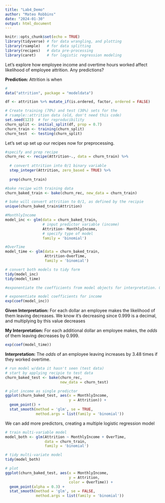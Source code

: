 ```yaml
---
title: "Lab4_Demo"
author: "Mateo Robbins"
date: "2024-01-30"
output: html_document
---
```


```r
knitr::opts_chunk$set(echo = TRUE)
library(tidyverse) # for data wrangling, and plotting
library(rsample)   # for data splitting
library(recipes)   # data pre-processing
library(caret)     # for logistic regression modeling
```
Let's explore how employee income and overtime hours worked affect likelihood of employee attrition.  Any predictions?

__Prediction:__ Attrition is when 

```r
#
data("attrition", package = "modeldata")

df <- attrition %>% mutate_if(is.ordered, factor, ordered = FALSE)

# Create training (70%) and test (30%) sets for the 
# rsample::attrition data (old, don't need this code)
set.seed(123)  # for reproducibility 
churn_split <- initial_split(df, prop = 0.7)
churn_train <- training(churn_split)
churn_test  <- testing(churn_split)
```

Let's set up set up our recipes now for preprocessing. 
```r
#specify and prep recipe
churn_rec <- recipe(Attrition~., data = churn_train) %>% 
  
  # convert attrition into 0/1 binary variable 
  step_integer(Attrition, zero_based = TRUE) %>%
  
  prep(churn_train)

#bake recipe with training data 
churn_baked_train <- bake(churn_rec, new_data = churn_train)

# bake will convert attrition to 0/1, as defined by the recipie
unique(churn_baked_train$Attrition)
```


```r
#MonthlyIncome
model_inc <- glm(data = churn_baked_train,
                 # input predictor variable (income)
                 Attrition~ MonthlyIncome, 
                 # specify type of model
                 family = 'binomial')

#OverTime
model_time <- glm(data = churn_baked_train,
                  Attrition~OverTime,
                  family = 'binomial')
```


```r
# convert both models to tidy form
tidy(model_inc)
tidy(model_time)
```

```r
#exponentiate the coefficients from model objects for interpretation. Gives us changes in odds of attrition

# exponentiate model coefficients for income
exp(coef(model_inc))
```
__Given Interpretation:__ For each dollar an employee makes the likelihood of them leaving decreases. We know it's decreasing since 0.999 is a decimal, and multiplying by this value decreases

__My Interpretation:__ For each additional dollar an employee makes, the _odds_ of them leaving decreases by 0.999. 

```r
exp(coef(model_time))
```
__Interpretation:__ The _odds_ of an employee leaving increases by 3.48 times if they worked overtime. 

```r
# run model w/data it hasn't seen (test data)
# start by applying recipie to test data
churn_baked_test <- bake(churn_rec,
                         new_data = churn_test)
```

```r
# plot income as single predictor
ggplot(churn_baked_test, aes(x = MonthlyIncome,
                             y = Attrition)) +
  geom_point() +
  stat_smooth(method = 'glm', se = TRUE, 
              method.args = list(family = 'binomial'))
```

We can add more predictors, creating a multiple logistic regression model

```r
# train multi-variable model
model_both <- glm(Attrition ~ MonthlyIncome + OverTime,
                  data = churn_train,
                  family = 'binomial')

# tidy multi-variate model
tidy(model_both)

# plot
ggplot(churn_baked_test, aes(x = MonthlyIncome, 
                             y = Attrition,
                             color = OverTime)) +
  geom_point(alpha = 0.3) +
  stat_smooth(method = 'glm', se = FALSE,
              method.args = list(family = 'binomial'))
```

